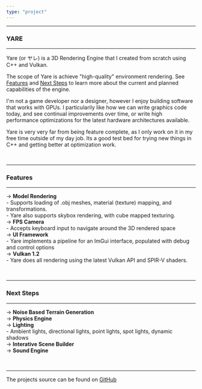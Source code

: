 ```yaml
---
type: "project"
---
```


<hr/>

### YARE
<hr/>

Yare (or ヤレ) is a 3D Rendering Engine that I created from scratch using C++ and Vulkan.

The scope of Yare is achieve "high-quality" environment rendering. See [Features](#Features) and [Next Steps](#NextSteps)
to learn more about the current and planned capabilities of the engine.<br/>

I'm not a game developer nor a designer, however I enjoy building software that works with GPUs.
I particularily like how we can write graphics code today, and see continual improvements over time,
or write high performance optimizations for the latest hardware architectures available.

Yare is very very far from being feature complete, as I only work on it in my free time
outside of my day job. Its a good test bed for trying new things in C++ and getting better at optimization work.

<br/>
<a name="Features"></a>
<hr/>

### Features
<hr/>
<p>
→ <b>Model Rendering</b><br/>
- Supports loading of .obj meshes, material (texture) mapping, and transformations. <br/>
- Yare also supports skybox rendering, with cube mapped texturing. <br/>
→ <b>FPS Camera</b><br/>
- Accepts keyboard input to navigate around the 3D rendered space<br/>
→ <b>UI Framework</b><br/>
- Yare implements a pipeline for an ImGui interface, populated with debug and control options<br/>
→ <b>Vulkan 1.2</b><br/>
- Yare does all rendering using the latest Vulkan API and SPIR-V shaders.<br/>
</p>
<br/>
<a name="NextSteps"></a>
<hr/>

### Next Steps
<hr/>
<p>
→  <b>Noise Based Terrain Generation</b><br/>
→  <b>Physics Engine</b><br/>
→  <b>Lighting</b><br/>
- Ambient lights, directional lights, point lights, spot lights, dynamic shadows<br/>
→  <b>Interative Scene Builder</b><br/>
→  <b>Sound Engine</b>
</p>
<br/>
<hr/>

The projects source can be found on <a href="https://github.com/0xRiyu/Yare" target="_blank" rel="noreferrer">GitHub</a>
